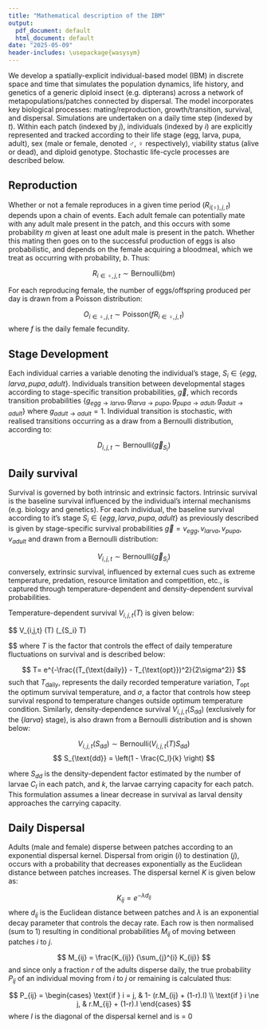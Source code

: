 ```yaml
---
title: "Mathematical description of the IBM"
output:
  pdf_document: default
  html_document: default
date: "2025-05-09"
header-includes: \usepackage{wasysym}
---
```


We develop a spatially-explicit individual-based model (IBM) in discrete space and time that simulates the population dynamics, life history, and genetics of a generic diploid insect (e.g. dipterans) across a network of metapopulations/patches connected by dispersal. The model incorporates key biological processes: mating/reproduction, growth/transition, survival, and dispersal. Simulations are undertaken on a daily time step (indexed by $t$). Within each patch (indexed by $j$), individuals (indexed by $i$) are explicitly represented and tracked according to their life stage (egg, larva, pupa, adult), sex (male or female, denoted $\male$, $\female$ respectively), viability status (alive or dead), and diploid genotype. Stochastic life-cycle processes are described below.

## Reproduction

Whether or not a female reproduces in a given time period ($R_{i(\female), j, t}$) depends upon a chain of events.  Each adult female can potentially mate with any adult male present in the patch, and this occurs with some probability $m$ given at least one adult male is present in the patch.  Whether this mating then goes on to the successful production of eggs is also probabilistic, and depends on the female acquiring a bloodmeal, which we treat as occurring with probability, $b$.  Thus:

$$
R_{i \in \female,j,t} \sim \text{Bernoulli}(bm)
$$


For each reproducing female, the number of eggs/offspring produced per day is drawn from a Poisson distribution: 

$$
O_{i \in \female, j, t} \sim \text{Poisson}(f R_{i \in \female,j,t})
$$
where $f$ is the daily female fecundity.


## Stage Development

Each individual carries a variable denoting the individual's stage, $S_i \in \{egg, larva, pupa, adult\}$. Individuals transition between developmental stages according to stage-specific transition probabilities, $\vec{g}$, which records transition probabilities $\{g_{egg \rightarrow larva}, g_{larva \rightarrow pupa}, g_{pupa \rightarrow adult}, g_{adult \rightarrow adult}\}$ where $g_{adult \rightarrow adult} = 1$. Individual transition is stochastic, with realised transitions occurring as a draw from a Bernoulli distribution, according to:  

$$
D_{i,j,t} \sim\text{Bernoulli}(\vec{g}_{S_i})
$$

## Daily survival

Survival is governed by both intrinsic and extrinsic factors. Intrinsic survival is the baseline survival influenced by the individual's internal mechanisms (e.g. biology and genetics). For each individual, the baseline survival according to it's stage $S_i \in \{egg, larva, pupa, adult\}$ as previously described is given by stage-specific survival probabilities $\vec{g} = {v_{egg}, v_{larva}, v_{pupa}, v_{adult}}$ and drawn from a Bernoulli distribution: 

$$
V_{i,j,t} \sim\text{Bernoulli}(\vec{g}_{S_i})
$$
conversely, extrinsic survival, influenced by external cues such as extreme temperature, predation, resource limitation and competition, etc., is captured through temperature-dependent and density-dependent survival probabilities.  

Temperature-dependent survival $V_{i,j,t} (T)$ is given below:


$$
V_{i,j,t} (T) \sim\text{Bernoulli}(\vec{g}_{S_i} T)

$$
where $T$ is the factor that controls the effect of daily temperature fluctuations on survival and is described below:

$$
T= e^{-\frac{(T_{\text{daily}} - T_{\text{opt}})^2}{2\sigma^2}}
$$
such that $T_{\text{daily}}$, represents the daily recorded temperature variation, $T_{\text{opt}}$ the optimum survival temperature, and $\sigma$, a factor that controls how steep survival respond to temperature changes outside optimum temperature condition. Similarly, density-dependence survival $V_{i,j,t} (S_{\text{dd}})$ (exclusively for the $\{larva\}$ stage), is also drawn from a Bernoulli distribution and is shown below: 


$$
V_{i,j,t} (S_{\text{dd}}) \sim\text{Bernoulli} (V_{i,j,t} (T) S_{\text{dd}})
$$
$$
S_{\text{dd}} = \left(1 - \frac{C_l}{k} \right)
$$

where $S_{dd}$ is the density-dependent factor estimated by the number of larvae $C_l$ in each patch, and $k$, the larvae carrying capacity for each patch. This formulation assumes a linear decrease in survival as larval density approaches the carrying capacity. 


## Daily Dispersal 

Adults (male and female) disperse between patches according to an exponential dispersal kernel. Dispersal from origin ($i$) to destination ($j$), occurs with a probability that decreases exponentially as the Euclidean distance between patches increases. The dispersal kernel $K$ is given below as: 

$$
K_{ij} = e^{-\lambda d_{ij}}
$$
where $d_{ij}$ is the Euclidean distance between patches and $λ$ is an exponential decay parameter that controls the decay rate. Each row is then normalised (sum to 1) resulting in conditional probabilities $M_{ij}$ of moving between patches $i$ to $j$. 

$$
M_{ij} = \frac{K_{ij}} {\sum_{j}^{i} K_{ij}}
$$
and since only a fraction $r$ of the adults disperse daily, the true probability $P_{ij}$ of an individual moving from $i$ to $j$ or remaining is calculated thus:

$$
P_{ij} =
\begin{cases}
\text{if } i = j,  & 1- (r.M_{ij} + (1-r).I) \\
\text{if } i \ne j, & r.M_{ij} + (1-r).I  
\end{cases}
$$
where $I$ is the diagonal of the dispersal kernel and is = 0



